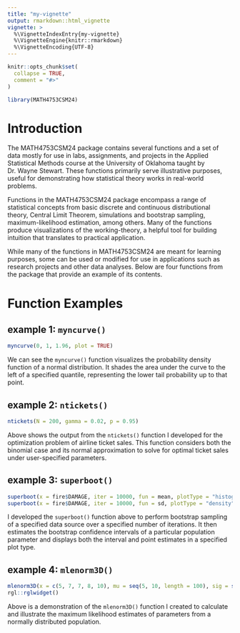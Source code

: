 ```yaml
---
title: "my-vignette"
output: rmarkdown::html_vignette
vignette: >
  %\VignetteIndexEntry{my-vignette}
  %\VignetteEngine{knitr::rmarkdown}
  %\VignetteEncoding{UTF-8}
---
```


```r
knitr::opts_chunk$set(
  collapse = TRUE,
  comment = "#>"
)
```

```r
library(MATH4753CSM24)
```

# Introduction

The MATH4753CSM24 package contains several functions and a set of data mostly for use in labs, assignments, and projects in the Applied Statistical Methods course at the University of Oklahoma taught by Dr. Wayne Stewart. These functions primarily serve illustrative purposes, useful for demonstrating how statistical theory works in real-world problems.

Functions in the MATH4753CSM24 package encompass a range of statistical concepts from basic discrete and continuous distributional theory, Central Limit Theorem, simulations and bootstrap sampling, maximum-likelihood estimation, among others. Many of the functions produce visualizations of the working-theory, a helpful tool for building intuition that translates to practical application.

While many of the functions in MATH4753CSM24 are meant for learning purposes, some can be used or modified for use in applications such as research projects and other data analyses. Below are four functions from the package that provide an example of its contents.

# Function Examples

## example 1: `myncurve()`

```r
myncurve(0, 1, 1.96, plot = TRUE)
```

We can see the `myncurve()` function visualizes the probability density function of a normal distribution. It shades the area under the curve to the left of a specified quantile, representing the lower tail probability up to that point.


## example 2: `ntickets()`

```r
ntickets(N = 200, gamma = 0.02, p = 0.95)
```

Above shows the output from the `ntickets()` function I developed for the optimization problem of airline ticket sales. This function considers both the binomial case and its normal approximation to solve for optimal ticket sales under user-specified parameters.


## example 3: `superboot()`

```r
superboot(x = fire$DAMAGE, iter = 10000, fun = mean, plotType = "histogram")
superboot(x = fire$DAMAGE, iter = 10000, fun = sd, plotType = "density")
```

I developed the `superboot()` function above to perform bootstrap sampling of a specified data source over a specified number of iterations. It then estimates the bootstrap confidence intervals of a particular population parameter and displays both the interval and point estimates in a specified plot type.


## example 4: `mlenorm3D()`

```r
mlenorm3D(x = c(5, 7, 7, 8, 10), mu = seq(5, 10, length = 100), sig = seq(0.1, 4, length = 100))
rgl::rglwidget()
```

Above is a demonstration of the `mlenorm3D()` function I created to calculate and illustrate the maximum likelihood estimates of parameters from a normally distributed population.
